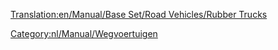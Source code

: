 [[Translation:en/Manual/Base Set/Road Vehicles/Rubber Trucks]]

{{nl/Manual/Base Set/Road Vehicles/Wegvoertuig|name     = Balogh Rubbervrachtwagen
  |img      = en/Manual/Base Set/Road Vehicles/Balogh Rubber Truck.png
  |price    = £4.797 (€ 9.594) 
  |speed    = 30 mph (48 km/h)
  |annual   = £421 (€ 842)
  |designed = 1936
  |life     = 15
  |capacity = 17.000 liter rubber
}}
{{nl/Manual/Base Set/Road Vehicles/Wegvoertuig|name     = Uhl Rubbervrachtwagen
  |img      = en/Manual/Base Set/Road Vehicles/Uhl Rubber Truck.png
  |price    = £6.027 (€ 12.054)
  |speed    = 55 mph (88 km/h)
  |annual   = £787 (€ 1.574)
  |designed = 1977
  |life     = 15
  |capacity = 19.000 liter rubber
}}
{{nl/Manual/Base Set/Road Vehicles/Wegvoertuig|name     = RMT Rubbervrachtwagen
  |img      = en/Manual/Base Set/Road Vehicles/RMT Rubber Truck.png
  |price    = £6.437 (€ 12.874) 
  |speed    = 70 mph (112 km/h)
  |annual   = £1.125 (€ 2.250)
  |designed = 2011
  |life     = 15
  |capacity = 22.000 liter rubber
}}

[[Category:nl/Manual/Wegvoertuigen]]